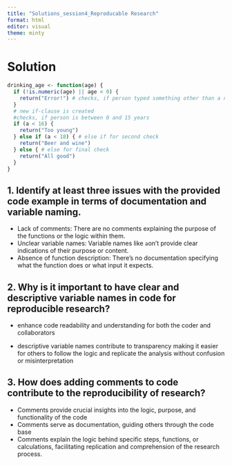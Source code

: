 ---
title: "Solutions_session4_Reproducable Research"
format: html
editor: visual
theme: minty
---

# Solution

```{r}
drinking_age <- function(age) {
  if (!is.numeric(age) || age < 0) {
    return("Error!") # checks, if person typed something other than a number or has written a negative number
  }
  # new if-clause is created
  #checks, if person is between 0 and 15 years
  if (a < 16) {
    return("Too young")
  } else if (a < 18) { # else if for second check
    return("Beer and wine")
  } else { # else for final check
    return("All good")
  }
}


```

## 1. Identify at least three issues with the provided code example in terms of documentation and variable naming.

-   Lack of comments: There are no comments explaining the purpose of the functions or the logic within them.
-   Unclear variable names: Variable names like `a`on't provide clear indications of their purpose or content.
-   Absence of function description: There's no documentation specifying what the function does or what input it expects.

## 2. Why is it important to have clear and descriptive variable names in code for reproducible research?

-   enhance code readability and understanding for both the coder and collaborators

-   descriptive variable names contribute to transparency making it easier for others to follow the logic and replicate the analysis without confusion or misinterpretation

## 3. How does adding comments to code contribute to the reproducibility of research?

-   Comments provide crucial insights into the logic, purpose, and functionality of the code
-   Comments serve as documentation, guiding others through the code base
-   Comments explain the logic behind specific steps, functions, or calculations, facilitating replication and comprehension of the research process.

